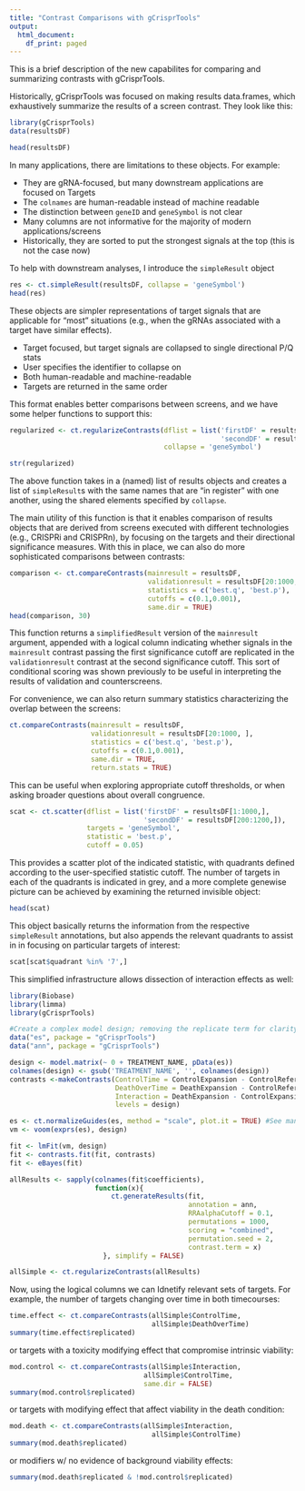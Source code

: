 ```yaml
---
title: "Contrast Comparisons with gCrisprTools"
output:
  html_document:
    df_print: paged
---
```


This is a brief description of the new capabilites for comparing and summarizing contrasts with gCrisprTools. 

Historically, gCrisprTools was focused on making results data.frames, which exhaustively summarize the results of a screen contrast. They look like this: 

```r
library(gCrisprTools)
data(resultsDF)

head(resultsDF)
```

In many applications, there are limitations to these objects. For example: 

- They are gRNA-focused, but many downstream applications are focused on Targets
- The `colnames` are human-readable instead of machine readable
- The distinction between `geneID` and `geneSymbol` is not clear
- Many columns are not informative for the majority of modern applications/screens
- Historically, they are sorted to put the strongest signals at the top (this is not the case now)

To help with downstream analyses, I introduce the `simpleResult` object

```r
res <- ct.simpleResult(resultsDF, collapse = 'geneSymbol')
head(res)
```

These objects are simpler representations of target signals that are applicable for "most" situations (e.g., when the gRNAs associated with a target have similar effects). 

- Target focused, but target signals are collapsed to single directional P/Q stats
- User specifies the identifier to collapse on
- Both human-readable and machine-readable
- Targets are returned in the same order

This format enables better comparisons between screens, and we have some helper functions to support this: 

```r
regularized <- ct.regularizeContrasts(dflist = list('firstDF' = resultsDF[1:1000,], 
                                                    'secondDF' = resultsDF[200:1200,]), 
                                      collapse = 'geneSymbol')

str(regularized)

```

The above function takes in a (named) list of results objects and creates a list of `simpleResult`s with the same names that are "in register" with one another, using the shared elements specified by `collapse`. 

The main utility of this function is that it enables comparison of results objects that are derived from screens executed with different technologies (e.g., CRISPRi and CRISPRn), by focusing on the targets and their directional significance measures. With this in place, we can also do more sophisticated comparisons between contrasts: 

```r
comparison <- ct.compareContrasts(mainresult = resultsDF,
                                  validationresult = resultsDF[20:1000, ],
                                  statistics = c('best.q', 'best.p'), 
                                  cutoffs = c(0.1,0.001), 
                                  same.dir = TRUE)
head(comparison, 30)

```

This function returns a `simplifiedResult` version of the `mainresult` argument, appended with a logical column indicating whether signals in the `mainresult` contrast passing the first significance cutoff are replicated in the `validationresult` contrast at the second significance cutoff. This sort of conditional scoring was shown previously to be useful in interpreting the results of validation and counterscreens.   

For convenience, we can also return summary statistics characterizing the overlap between the screens: 

```r
ct.compareContrasts(mainresult = resultsDF,
                    validationresult = resultsDF[20:1000, ],
                    statistics = c('best.q', 'best.p'),
                    cutoffs = c(0.1,0.001),
                    same.dir = TRUE,
                    return.stats = TRUE)
```

This can be useful when exploring appropriate cutoff thresholds, or when asking broader questions about overall congruence. 


```r
scat <- ct.scatter(dflist = list('firstDF' = resultsDF[1:1000,], 
                                 'secondDF' = resultsDF[200:1200,]), 
                   targets = 'geneSymbol', 
                   statistic = 'best.p', 
                   cutoff = 0.05)


```

This provides a scatter plot of the indicated statistic, with quadrants defined according to the user-specified statistic cutoff. The number of targets in each of the quadrants is indicated in grey, and a more complete genewise picture can be achieved by examining the returned invisible object: 

```r
head(scat)
```

This object basically returns the information from the respective `simpleResult` annotations, but also appends the relevant quadrants to assist in in focusing on particular targets of interest: 

```r
scat[scat$quadrant %in% '7',]
```

This simplified infrastructure allows dissection of interaction effects as well: 

```r
library(Biobase)
library(limma)
library(gCrisprTools)

#Create a complex model design; removing the replicate term for clarity
data("es", package = "gCrisprTools")
data("ann", package = "gCrisprTools")

design <- model.matrix(~ 0 + TREATMENT_NAME, pData(es))
colnames(design) <- gsub('TREATMENT_NAME', '', colnames(design))
contrasts <-makeContrasts(ControlTime = ControlExpansion - ControlReference,
                          DeathOverTime = DeathExpansion - ControlReference,
                          Interaction = DeathExpansion - ControlExpansion, 
                          levels = design)

es <- ct.normalizeGuides(es, method = "scale", plot.it = TRUE) #See man page for other options
vm <- voom(exprs(es), design)

fit <- lmFit(vm, design)
fit <- contrasts.fit(fit, contrasts)
fit <- eBayes(fit)

allResults <- sapply(colnames(fit$coefficients), 
                     function(x){
                         ct.generateResults(fit,
                                            annotation = ann,
                                            RRAalphaCutoff = 0.1,
                                            permutations = 1000,
                                            scoring = "combined",
                                            permutation.seed = 2, 
                                            contrast.term = x)
                       }, simplify = FALSE)

allSimple <- ct.regularizeContrasts(allResults)
```

Now, using the logical columns we can Idnetify relevant sets of targets. For example, the number of targets changing over time in both timecourses:

```r

time.effect <- ct.compareContrasts(allSimple$ControlTime,
                                   allSimple$DeathOverTime)
summary(time.effect$replicated)
```

or targets with a toxicity modifying effect that compromise intrinsic viability:

```r
mod.control <- ct.compareContrasts(allSimple$Interaction,
                                 allSimple$ControlTime,
                                 same.dir = FALSE)
summary(mod.control$replicated)
```

or targets with modifying effect that affect viability in the death condition:

```r
mod.death <- ct.compareContrasts(allSimple$Interaction, 
                                   allSimple$ControlTime)
summary(mod.death$replicated)
```

or modifiers w/ no evidence of background viability effects:

```r
summary(mod.death$replicated & !mod.control$replicated)

```


